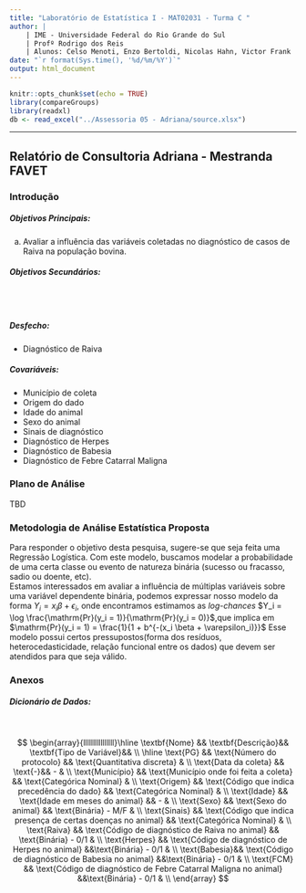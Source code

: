 ```yaml
---
title: "Laboratório de Estatística I - MAT02031 - Turma C "
author: | 
    | IME - Universidade Federal do Rio Grande do Sul
    | Profº Rodrigo dos Reis
    | Alunos: Celso Menoti, Enzo Bertoldi, Nicolas Hahn, Victor Frank
date: "`r format(Sys.time(), '%d/%m/%Y')`"
output: html_document
---
```


```r
knitr::opts_chunk$set(echo = TRUE)
library(compareGroups)
library(readxl)
db <- read_excel("../Assessoria 05 - Adriana/source.xlsx")


```

***
## Relatório de Consultoria Adriana - Mestranda FAVET
### Introdução
##### Objetivos Principais:

a) Avaliar a influência das variáveis coletadas no diagnóstico de casos de Raiva na população bovina.

##### Objetivos Secundários:



\
\

##### Desfecho:
- Diagnóstico de Raiva

#####  Covariáveis:
- Município de coleta
- Origem do dado
- Idade do animal
- Sexo do animal
- Sinais de diagnóstico
- Diagnóstico de Herpes
- Diagnóstico de Babesia
- Diagnóstico de Febre Catarral Maligna


### Plano de Análise
TBD



### Metodologia de Análise Estatística Proposta
Para responder o objetivo desta pesquisa, sugere-se que seja feita uma Regressão Logística. Com este modelo, buscamos modelar a probabilidade de uma certa classe ou evento de natureza binária (sucesso ou fracasso, sadio ou doente, etc).\
Estamos interessados em avaliar a influência de múltiplas variáveis sobre uma variável dependente binária, podemos expressar nosso modelo da forma $Y_i = x_i\beta + \epsilon_i$, onde encontramos estimamos as *log-chances* $Y_i = \log \frac{\mathrm{Pr}(y_i = 1)}{\mathrm{Pr}(y_i = 0)}$,que implica em $\mathrm{Pr}(y_i = 1) = \frac{1}{1 + b^{-(x_i \beta + \varepsilon_i)}}$
Esse modelo possui certos pressupostos(forma dos resíduos, heterocedasticidade, relação funcional entre os dados) que devem ser atendidos para que seja válido.






### Anexos
##### Dicionário de Dados:
\
<center>
$$
\begin{array}{llllllllllllllll}\hline
\textbf{Nome} && \textbf{Descrição}&& \textbf{Tipo de Variável}&&  \\ \hline
\text{PG} && \text{Número do protocolo} && \text{Quantitativa discreta} & \\
\text{Data da coleta} && \text{-}&& - &  \\
\text{Município} && \text{Município onde foi feita a coleta}  && \text{Categórica Nominal}  & \\
\text{Origem} && \text{Código que indica precedência do dado} && \text{Categórica Nominal} & \\
\text{Idade} && \text{Idade em meses do animal} && -  &  \\
\text{Sexo}  && \text{Sexo do animal} && \text{Binária} - M/F  & \\
\text{Sinais} && \text{Código que indica presença de certas doenças no animal} && \text{Categórica Nominal} & \\
\text{Raiva} && \text{Código de diagnóstico de Raiva no animal} && \text{Binária} - 0/1 &  \\
\text{Herpes} && \text{Código de diagnóstico de Herpes no animal}  &&\text{Binária} - 0/1 & \\
\text{Babesia}&& \text{Código de diagnóstico de Babesia no animal}  &&\text{Binária} - 0/1 & \\
\text{FCM} && \text{Código de diagnóstico de Febre Catarral Maligna no animal} &&\text{Binária} - 0/1 &  \\
\end{array}
$$ 
\



